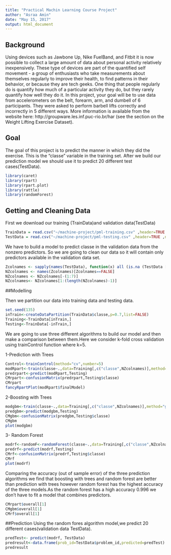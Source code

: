 ```yaml
---
title: "Practical Machin Learning Course Project"
author: "Asraa Amin"
date: "May 15, 2017"
output: html_document
---
```


## Background

Using devices such as Jawbone Up, Nike FuelBand, and Fitbit it is now possible to collect a large amount of data about personal activity relatively inexpensively. These type of devices are part of the quantified self movement - a group of enthusiasts who take measurements about themselves regularly to improve their health, to find patterns in their behavior, or because they are tech geeks. One thing that people regularly do is quantify how much of a particular activity they do, but they rarely quantify how well they do it. In this project, your goal will be to use data from accelerometers on the belt, forearm, arm, and dumbell of 6 participants. They were asked to perform barbell lifts correctly and incorrectly in 5 different ways. More information is available from the website here: http://groupware.les.inf.puc-rio.br/har (see the section on the Weight Lifting Exercise Dataset). 

## Goal
The goal of this project is to predict the manner in which they did the exercise. This is the "classe" variable in the training set. After we build our prediction model we should use it to predict 20 different test cases(TestData).

```r
library(caret)
library(rpart)
library(rpart.plot)
library(rattle)
library(randomForest)
```

## Getting and Cleaning Data
First we download our training (TrainData)and validation data(TestData)
```r
TrainData = read.csv("~/machine-project/pml-training.csv" ,header=TRUE ,na.strings = c("NA","#DIV/0!",""))
TestData = read.csv("~/machine-project/pml-testing.csv" ,header=TRUE ,na.strings = c("NA","#DIV/0!",""))
```

We have to build a model to predict classe in the validation data from the nonzero predictors. So we are going to clean our data so it will contain only predictors available in the validation data set.
```r
Zcolnames <- sapply(names(TestData), function(x) all (is.na (TestData [,x]) == TRUE ))
NZcolnames <- names(Zcolnames)[Zcolnames==FALSE]
NZcolnames <- NZcolnames[-(1:7)]
NZcolnames<- NZcolnames[1:(length(NZcolnames)-1)]
```

##Modelling

Then we partition our data into training data and testing data.

```r
set.seed(135)
inTrain<-createDataPartition(TrainData$classe,p=0.7,list=FALSE)
Training<-TrainData[inTrain,]
Testing<-TrainData[-inTrain,]
```

We are going to use three different algorithms to build our model and then make a comparison between them.Here we consider k-fold cross validation using trainControl function where k=5.

1-Prediction with Trees

```r
Control<-trainControl(method="cv",number=5)
modRpart<-train(classe~.,data=Training[,c("classe",NZcolnames)],method="rpart",trControl=Control)
predrpart<-predict(modRpart,Testing)
CMrpart<-confusionMatrix(predrpart,Testing$classe)
CMrpart
fancyRpartPlot(modRpart$finalModel)

```

2-Boosting with Trees

```r
modgbm<-train(classe~.,data=Training[,c("classe",NZcolnames)],method="gbm",verbose=FALSE,trControl=Control)
predgbm<-predict(modgbm,Testing)
CMgbm<-confusionMatrix(predgbm,Testing$classe)
CMgbm
plot(modgbm)
```

3- Random Forest

```r
modrf<-randomF<-randomForest(classe~.,data=Training[,c("classe",NZcolnames)],ntree=500,trControl=Control)
predrf<-predict(modrf,Testing)
CMrf<-confusionMatrix(predrf,Testing$classe)
CMrf
plot(modrf)
```

Comparing the accuracy (out of sample error) of the three prediction algorithms we find that boosting with trees and random forest are better than prediction with trees however random forest has the highest accuracy of the three models.As the random forest has a high accuracy 0.996 we don't have to fit a model that combines predictors.
```r
CMrpart$overall[1]
CMgbm$overall[1]
CMrf$overall[1]
```

##Prediction
Using the random fores algorithm model,we predict 20 different cases(validation data TestData).
```r
predTest<- predict(modrf, TestData)
predresult<-data.frame(prob_id=TestData$problem_id,predicted=predTest)
predresult
```



